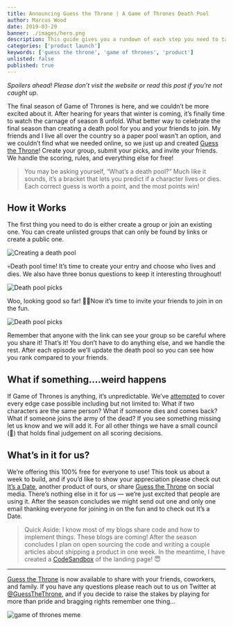 ```yaml
---
title: Announcing Guess the Throne | A Game of Thrones Death Pool
author: Marcus Wood
date: 2019-03-29
banner: ./images/hero.png
description: This guide gives you a rundown of each step you need to take from the technical side to give your app the best chance to succeed.
categories: ['product launch']
keywords: ['guess the throne', 'game of thrones', 'product']
unlisted: false
published: true
---
```


<Section>

_Spoilers ahead! Please don’t visit the website or read this post if you’re not caught up._

The final season of Game of Thrones is here, and we couldn’t be more excited about it. After hearing for years that winter is coming, it’s finally time to watch the carnage of season 8 unfold. What better way to celebrate the final season than creating a death pool for you and your friends to join.
My friends and I live all over the country so a paper pool wasn’t an option, and we couldn’t find what we needed online, so we just up and created [Guess the Throne](https://guessthethrone.com/)! Create your group, submit your picks, and invite your friends. We handle the scoring, rules, and everything else for free!

> You may be asking yourself, “What’s a death pool?” Much like it sounds, it’s a bracket that lets you predict if a character lives or dies. Each correct guess is worth a point, and the most points win!

## How it Works

The first thing you need to do is either create a group or join an existing one. You can create unlisted groups that can only be found by links or create a public one.

![Creating a death pool](https://res.cloudinary.com/calderablog/image/upload/q_auto:good/v1564965139/1_pKvfKKbKroFnzXkoDDHEjw_badss0.gif)

💀Death pool time! It’s time to create your entry and choose who lives and dies. We also have three bonus questions to keep it interesting throughout!

![Death pool picks](https://res.cloudinary.com/calderablog/image/upload/q_auto:good/v1564965151/1_r4xuDml6mL99lM07XliWGw_o0vcx1.gif)

Woo, looking good so far! 🙌🏻Now it’s time to invite your friends to join in on the fun.

![Death pool picks](https://res.cloudinary.com/calderablog/image/upload/q_auto:good/v1564965164/1_mdTEbn3vmM8TSVKze9bHXw_gvyujm.gif)

Remember that anyone with the link can see your group so be careful where you share it!
That’s it! You don’t have to do anything else, and we handle the rest. After each episode we’ll update the death pool so you can see how you rank compared to your friends.

## What if something….weird happens

If Game of Thrones is anything, it’s unpredictable. We’ve [attempted](https://guessthethrone.com/faq) to cover every edge case possible including but not limited to: What if two characters are the same person? What if someone dies and comes back? What if someone joins the army of the dead?
If you see something missing let us know and we will add it. For all other things we have a small council (🙏) that holds final judgement on all scoring decisions.

## What’s in it for us?

We’re offering this 100% free for everyone to use! This took us about a week to build, and if you’d like to show your appreciation please check out [It’s a Date](https://itsadate.app/), another product of ours, or share [Guess the Throne](https://guessthethrone.com/) on social media. There’s nothing else in it for us — we’re just excited that people are using it. After the season concludes we might send out one and only one email thanking everyone for joining in on the fun and to check out It’s a Date.

> Quick Aside: I know most of my blogs share code and how to implement things. These blogs are coming! After the season concludes I plan on open sourcing the code and writing a couple articles about shipping a product in one week. In the meantime, I have created a [CodeSandbox](https://codesandbox.io/s/l26k0xxvrq) of the landing page! 😇

---

[Guess the Throne](https://guessthethrone.com/) is now available to share with your friends, coworkers, and family. If you have any questions please reach out to us on Twitter at [@GuessTheThrone](https://twitter.com/GuessTheThrone), and if you decide to raise the stakes by playing for more than pride and bragging rights remember one thing…

![game of thrones meme](https://giphygifs.s3.amazonaws.com/media/7E0QphLuDhT32/giphy.gif)

</Section>
